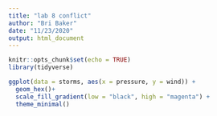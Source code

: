 ```yaml
---
title: "lab 8 conflict"
author: "Bri Baker"
date: "11/23/2020"
output: html_document
---
```


```r
knitr::opts_chunk$set(echo = TRUE)
library(tidyverse)
```

```r
ggplot(data = storms, aes(x = pressure, y = wind)) +
  geom_hex()+
  scale_fill_gradient(low = "black", high = "magenta") +
  theme_minimal()
```

